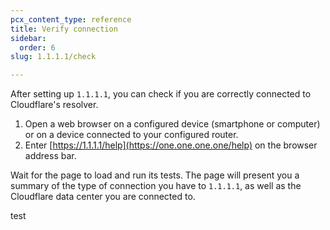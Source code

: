 ```yaml
---
pcx_content_type: reference
title: Verify connection
sidebar:
  order: 6
slug: 1.1.1.1/check

---
```


After setting up `1.1.1.1`, you can check if you are correctly connected to Cloudflare's resolver.

1. Open a web browser on a configured device (smartphone or computer) or on a device connected to your configured router.
2. Enter [https://1.1.1.1/help](https://one.one.one.one/help) on the browser address bar.

Wait for the page to load and run its tests. The page will present you a summary of the type of connection you have to `1.1.1.1`, as well as the Cloudflare data center you are connected to.

test
